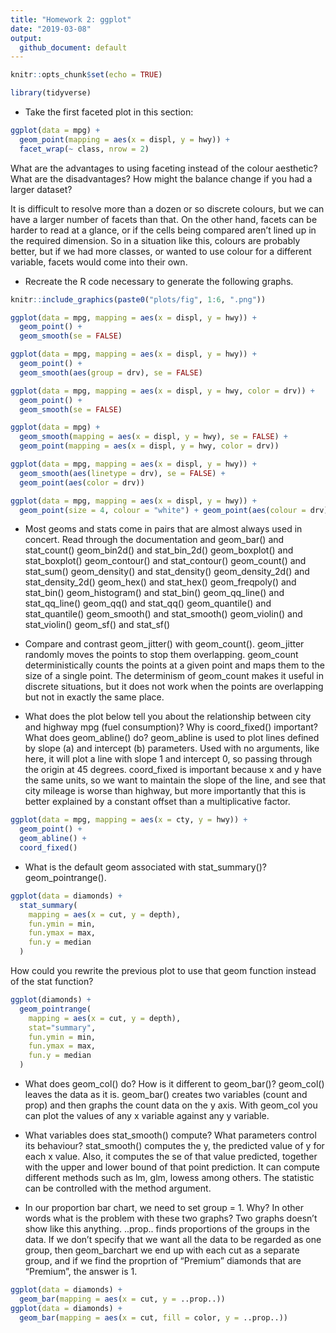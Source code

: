 ```yaml
---
title: "Homework 2: ggplot"
date: "2019-03-08"
output: 
  github_document: default
---
```


```r
knitr::opts_chunk$set(echo = TRUE)
```

```r
library(tidyverse)
```


- Take the first faceted plot in this section:

```r
ggplot(data = mpg) + 
  geom_point(mapping = aes(x = displ, y = hwy)) + 
  facet_wrap(~ class, nrow = 2)
```

What are the advantages to using faceting instead of the colour aesthetic? What are the disadvantages? How might the balance change if you had a larger dataset?

It is difficult to resolve more than a dozen or so discrete colours, but we can have a larger number of facets than that. On the other hand, facets can be harder to read at a glance, or if the cells being compared aren't lined up in the required dimension. So in a situation like this, colours are probably better, but if we had more classes, or wanted to use colour for a different variable, facets would come into their own.

- Recreate the R code necessary to generate the following graphs.

```r
knitr::include_graphics(paste0("plots/fig", 1:6, ".png"))
```

```r
ggplot(data = mpg, mapping = aes(x = displ, y = hwy)) + 
  geom_point() + 
  geom_smooth(se = FALSE)
```

```r
ggplot(data = mpg, mapping = aes(x = displ, y = hwy)) + 
  geom_point() + 
  geom_smooth(aes(group = drv), se = FALSE)
```

```r
ggplot(data = mpg, mapping = aes(x = displ, y = hwy, color = drv)) + 
  geom_point() + 
  geom_smooth(se = FALSE)
```

```r
ggplot(data = mpg) + 
  geom_smooth(mapping = aes(x = displ, y = hwy), se = FALSE) +
  geom_point(mapping = aes(x = displ, y = hwy, color = drv))
```

```r
ggplot(data = mpg, mapping = aes(x = displ, y = hwy)) + 
  geom_smooth(aes(linetype = drv), se = FALSE) +
  geom_point(aes(color = drv))
```

```r
ggplot(data = mpg, mapping = aes(x = displ, y = hwy)) + 
  geom_point(size = 4, colour = "white") + geom_point(aes(colour = drv))
```

- Most geoms and stats come in pairs that are almost always used in concert. Read through the documentation and
geom_bar() and stat_count()
geom_bin2d() and stat_bin_2d()
geom_boxplot() and stat_boxplot()
geom_contour() and stat_contour()
geom_count() and stat_sum()
geom_density() and stat_density()
geom_density_2d() and stat_density_2d()
geom_hex() and stat_hex()
geom_freqpoly() and stat_bin()
geom_histogram() and stat_bin()
geom_qq_line() and stat_qq_line()
geom_qq() and stat_qq()
geom_quantile() and stat_quantile()
geom_smooth() and stat_smooth()
geom_violin() and stat_violin()
geom_sf() and stat_sf()

- Compare and contrast geom_jitter() with geom_count().
geom_jitter randomly moves the points to stop them overlapping. geom_count deterministically counts the points at a given point and maps them to the size of a single point. The determinism of geom_count makes it useful in discrete situations, but it does not work when the points are overlapping but not in exactly the same place.

- What does the plot below tell you about the relationship between city and highway mpg (fuel consumption)? Why is coord_fixed() important? What does geom_abline() do?
geom_abline is used to plot lines defined by slope (a) and intercept (b) parameters. Used with no arguments, like here, it will plot a line with slope 1 and intercept 0, so passing through the origin at 45 degrees. coord_fixed is important because x and y have the same units, so we want to maintain the slope of the line, and see that city mileage is worse than highway, but more importantly that this is better explained by a constant offset than a multiplicative factor.


```r
ggplot(data = mpg, mapping = aes(x = cty, y = hwy)) +
  geom_point() + 
  geom_abline() +
  coord_fixed()
```

- What is the default geom associated with stat_summary()?
geom_pointrange().

```r
ggplot(data = diamonds) + 
  stat_summary(
    mapping = aes(x = cut, y = depth),
    fun.ymin = min,
    fun.ymax = max,
    fun.y = median
  )
```

How could you rewrite the previous plot to use that geom function instead of the stat function?

```r
ggplot(diamonds) +
  geom_pointrange(
    mapping = aes(x = cut, y = depth),
    stat="summary",
    fun.ymin = min,
    fun.ymax = max,
    fun.y = median
  )
```
 
 
- What does geom_col() do? How is it different to geom_bar()?
geom_col() leaves the data as it is. geom_bar() creates two variables (count and prop) and then graphs the count data on the y axis. With geom_col you can plot the values of any x variable against any y variable.

- What variables does stat_smooth() compute? What parameters control its behaviour?
stat_smooth() computes the y, the predicted value of y for each x value. Also, it computes
the se of that value predicted, together with the upper and lower bound of that point prediction.
It can compute different methods such as lm, glm, lowess among others. The statistic can be controlled with the method argument.


- In our proportion bar chart, we need to set group = 1. Why? In other words what is the problem with these two graphs?
Two graphs doesn't show like this anything.
..prop.. finds proportions of the groups in the data. If we don't specify that we want all the data to be regarded as one group, then geom_barchart we end up with each cut as a separate group, and if we find the proprtion of "Premium" diamonds that are "Premium", the answer is 1.

```r
ggplot(data = diamonds) + 
  geom_bar(mapping = aes(x = cut, y = ..prop..))
ggplot(data = diamonds) + 
  geom_bar(mapping = aes(x = cut, fill = color, y = ..prop..))
```